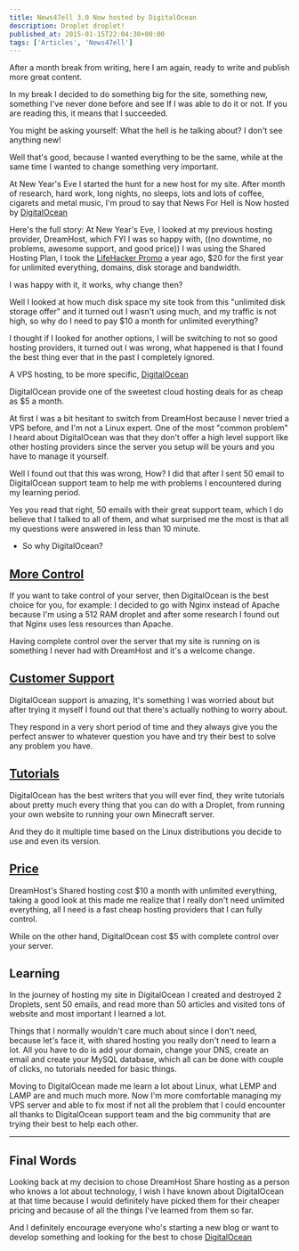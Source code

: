 ```yaml
---
title: News47ell 3.0 Now hosted by DigitalOcean
description: Droplet droplet!
published_at: 2015-01-15T22:04:30+00:00
tags: ['Articles', 'News47ell']
---
```


After a month break from writing, here I am again, ready to write and publish more great content.

In my break I decided to do something big for the site, something new, something I've never done before and see If I was able to do it or not. If you are reading this, it means that I succeeded.

You might be asking yourself: What the hell is he talking about? I don't see anything new!

Well that's good, because I wanted everything to be the same, while at the same time I wanted to change something very important.

At New Year's Eve I started the hunt for a new host for my site. After month of research, hard work, long nights, no sleeps, lots and lots of coffee, cigarets and metal music, I'm proud to say that News For Hell is Now hosted by [DigitalOcean](https://www.news47ell.com/recommends/digitalocean)

Here's the full story:
At New Year's Eve, I looked at my previous hosting provider, DreamHost, which FYI I was so happy with, ((no downtime, no problems, awesome support, and good price)) I was using the Shared Hosting Plan, I took the [LifeHacker Promo](https://www.dreamhost.com/promo/lifehacker295) a year ago, $20 for the first year for unlimited everything, domains, disk storage and bandwidth.

I was happy with it, it works, why change then?

Well I looked at how much disk space my site took from this "unlimited disk storage offer" and it turned out I wasn't using much, and my traffic is not high, so why do I need to pay $10 a month for unlimited everything?

I thought if I looked for another options, I will be switching to not so good hosting providers, it turned out I was wrong, what happened is that I found the best thing ever that in the past I completely ignored.

A VPS hosting, to be more specific, [DigitalOcean](https://www.news47ell.com/recommends/digitalocean)

DigitalOcean provide one of the sweetest cloud hosting deals for as cheap as $5 a month.

At first I was a bit hesitant to switch from DreamHost because I never tried a VPS before, and I'm not a Linux expert. One of the most "common problem" I heard about DigitalOcean was that they don't offer a high level support like other hosting providers since the server you setup will be yours and you have to manage it yourself.

Well I found out that this was wrong, How? I did that after I sent 50 email to DigitalOcean support team to help me with problems I encountered during my learning period.

Yes you read that right, 50 emails with their great support team, which I do believe that I talked to all of them, and what surprised me the most is that all my questions were answered in less than 10 minute.

- So why DigitalOcean?

## [More Control](https://www.digitalocean.com/features)

If you want to take control of your server, then DigitalOcean is the best choice for you, for example: I decided to go with Nginx instead of Apache because I'm using a 512 RAM droplet and after some research I found out that Nginx uses less resources than Apache.

Having complete control over the server that my site is running on is something I never had with DreamHost and it's a welcome change.

## [Customer Support](https://www.digitalocean.com/company/contact)

DigitalOcean support is amazing, It's something I was worried about but after trying it myself I found out that there's actually nothing to worry about.

They respond in a very short period of time and they always give you the perfect answer to whatever question you have and try their best to solve any problem you have.

## [Tutorials](https://www.digitalocean.com/community/tutorials)

DigitalOcean has the best writers that you will ever find, they write tutorials about pretty much every thing that you can do with a Droplet, from running your own website to running your own Minecraft server.

And they do it multiple time based on the Linux distributions you decide to use and even its version.

## [Price](https://www.digitalocean.com/pricing)

DreamHost's Shared hosting cost $10 a month with unlimited everything, taking a good look at this made me realize that I really don't need unlimited everything, all I need is a fast cheap hosting providers that I can fully control.

While on the other hand, DigitalOcean cost $5 with complete control over your server.

## Learning

In the journey of hosting my site in DigitalOcean I created and destroyed 2 Droplets, sent 50 emails, and read more than 50 articles and visited tons of website and most important I learned a lot.

Things that I normally wouldn't care much about since I don't need, because let's face it, with shared hosting you really don't need to learn a lot. All you have to do is add your domain, change your DNS, create an email and create your MySQL database, which all can be done with couple of clicks, no tutorials needed for basic things.

Moving to DigitalOcean made me learn a lot about Linux, what LEMP and LAMP are and much much more. Now I'm more comfortable managing my VPS server and able to fix most if not all the problem that I could encounter all thanks to DigitalOcean support team and the big community that are trying their best to help each other.

---

## Final Words

Looking back at my decision to chose DreamHost Share hosting as a person who knows a lot about technology, I wish I have known about DigitalOcean at that time because I would definitely have picked them for their cheaper pricing and because of all the things I've learned from them so far.

And I definitely encourage everyone who's starting a new blog or want to develop something and looking for the best to chose [DigitalOcean](https://www.news47ell.com/recommends/digitalocean)
